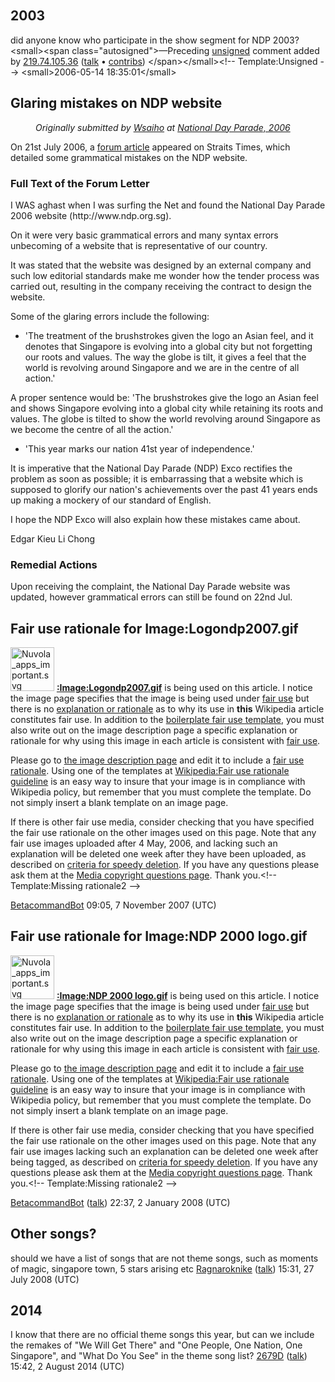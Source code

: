 <article id="5142766" title=Talk:National Day Parade>
	<talkpage id="5142766" title="Talk:National Day Parade">
{{WikiProject Singapore|importance=High|class=B}}

==2003==
did anyone know who participate in the show segment for NDP 2003? &lt;small&gt;&lt;span class=&quot;autosigned&quot;&gt;—Preceding [[Wikipedia:Signatures|unsigned]] comment added by [[User:219.74.105.36|219.74.105.36]] ([[User talk:219.74.105.36|talk]] • [[Special:Contributions/219.74.105.36|contribs]]) &lt;/span&gt;&lt;/small&gt;&lt;!-- Template:Unsigned --&gt; &lt;small&gt;2006-05-14 18:35:01&lt;/small&gt;
== Glaring mistakes on NDP website ==
:''Originally submitted by [[user:Wsaiho|Wsaiho]] at [[National Day Parade, 2006]]''
On 21st July 2006, a [http://straitstimes.asiaone.com/portal/site/STI/menuitem.c2aef3d65baca16abb31f610a06310a0/?vgnextoid=7532758920e39010VgnVCM1000000a35010aRCRD&amp;vgnextfmt=vgnartid:dbf6cb0e86c8c010VgnVCM100000430a0a0aRCRD:STForumArcIOID:4c40825494d8c010VgnVCM100000430a0a0aRCRD:STForumArcDate:1153519140000 forum article] appeared on Straits Times, which detailed some grammatical mistakes on the NDP website.

=== Full Text of the Forum Letter ===

I WAS aghast when I was surfing the Net and found the National Day Parade 2006 website (http://www.ndp.org.sg). 

On it were very basic grammatical errors and many syntax errors unbecoming of a website that is representative of our country. 

It was stated that the website was designed by an external company and such low editorial standards make me wonder how the tender process was carried out, resulting in the company receiving the contract to design the website. 

Some of the glaring errors include the following: 

*'The treatment of the brushstrokes given the logo an Asian feel, and it denotes that Singapore is evolving into a global city but not forgetting our roots and values. The way the globe is tilt, it gives a feel that the world is revolving around Singapore and we are in the centre of all action.' 

A proper sentence would be: 'The brushstrokes give the logo an Asian feel and shows Singapore evolving into a global city while retaining its roots and values. The globe is tilted to show the world revolving around Singapore as we become the centre of all the action.' 


*'This year marks our nation 41st year of independence.' 

It is imperative that the National Day Parade (NDP) Exco rectifies the problem as soon as possible; it is embarrassing that a website which is supposed to glorify our nation's achievements over the past 41 years ends up making a mockery of our standard of English. 

I hope the NDP Exco will also explain how these mistakes came about. 

Edgar Kieu Li Chong
=== Remedial Actions ===
Upon receiving the complaint, the National Day Parade website was updated, however grammatical errors can still be found on 22nd Jul.

==Fair use rationale for Image:Logondp2007.gif==
[[Image:Nuvola apps important.svg|70px|left]]
'''[[:Image:Logondp2007.gif]]''' is being used on this article. I notice the image page specifies that the image is being used under [[Wikipedia:Fair use|fair use]] but there is no [[Wikipedia:Fair use rationale guideline|explanation or rationale]] as to why its use in '''this''' Wikipedia article constitutes fair use. In addition to the [[Wikipedia:Image copyright tags/Fair use|boilerplate fair use template]], you must also write out on the image description page a specific explanation or rationale for why using this image in each article is consistent with [[WP:FU|fair use]].

Please go to [[:Image:Logondp2007.gif|the image description page]] and edit it to include a [[Wikipedia:Fair use rationale guideline |fair use rationale]]. Using one of the templates at [[Wikipedia:Fair use rationale guideline]] is an easy way to insure that your image is in compliance with Wikipedia policy, but remember that you must complete the template. Do not simply insert a blank template on an image page.

If there is  other fair use media, consider checking that you have specified the fair use rationale on the other images used on this page.  Note that any fair use images uploaded after 4 May, 2006, and lacking such an explanation will be deleted one week after they have been uploaded, as described on [[Wikipedia:Criteria for speedy deletion#Images.2FMedia|criteria for speedy deletion]]. If you have any questions please ask them at the [[Wikipedia:Media copyright questions|Media copyright questions page]]. Thank you.&lt;!-- Template:Missing rationale2 --&gt;

[[User:BetacommandBot|BetacommandBot]] 09:05, 7 November 2007 (UTC)

==Fair use rationale for Image:NDP 2000 logo.gif==
[[Image:Nuvola apps important.svg|70px|left]]
'''[[:Image:NDP 2000 logo.gif]]''' is being used on this article. I notice the image page specifies that the image is being used under [[Wikipedia:Fair use|fair use]] but there is no [[Wikipedia:Fair use rationale guideline|explanation or rationale]] as to why its use in '''this''' Wikipedia article constitutes fair use. In addition to the [[Wikipedia:Image copyright tags/Fair use|boilerplate fair use template]], you must also write out on the image description page a specific explanation or rationale for why using this image in each article is consistent with [[WP:FU|fair use]].

Please go to [[:Image:NDP 2000 logo.gif|the image description page]] and edit it to include a [[Wikipedia:Fair use rationale guideline |fair use rationale]]. Using one of the templates at [[Wikipedia:Fair use rationale guideline]] is an easy way to insure that your image is in compliance with Wikipedia policy, but remember that you must complete the template. Do not simply insert a blank template on an image page.

If there is  other fair use media, consider checking that you have specified the fair use rationale on the other images used on this page.  Note that any fair use images lacking such an explanation can be deleted one week after being tagged, as described on [[Wikipedia:Criteria for speedy deletion#Images.2FMedia|criteria for speedy deletion]]. If you have any questions please ask them at the [[Wikipedia:Media copyright questions|Media copyright questions page]]. Thank you.&lt;!-- Template:Missing rationale2 --&gt;

[[User:BetacommandBot|BetacommandBot]] ([[User talk:BetacommandBot|talk]]) 22:37, 2 January 2008 (UTC)

== Other songs? ==
should we have a list of songs that are not theme songs, such as moments of magic, singapore town, 5 stars arising etc [[User:Ragnaroknike|Ragnaroknike]] ([[User talk:Ragnaroknike|talk]]) 15:31, 27 July 2008 (UTC)

== 2014 ==

I know that there are no official theme songs this year, but can we include the remakes of &quot;We Will Get There&quot; and &quot;One People, One Nation, One Singapore&quot;, and &quot;What Do You See&quot; in the theme song list? [[User:2679D|2679D]] ([[User talk:2679D|talk]]) 15:42, 2 August 2014 (UTC)
	</talkpage>
</article>